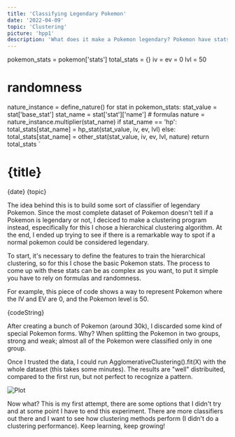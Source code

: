 ```yaml
---
title: 'Classifying Legendary Pokemon'
date: '2022-04-09'
topic: 'Clustering'
picture: 'hpp1'
description: 'What does it make a Pokemon legendary? Pokemon have stats that can used to determined if a Pokemon is strong enough to be considered Legendary.'
---
```



  pokemon_stats = pokemon['stats']
  total_stats = {}
  iv = ev = 0
  lvl = 50
  # randomness
  nature_instance = define_nature()
  for stat in pokemon_stats:
      stat_value = stat['base_stat']
      stat_name = stat['stat']['name']
      # formulas
      nature = nature_instance.multiplier(stat_name)
      if stat_name == 'hp':
        total_stats[stat_name] = hp_stat(stat_value, iv, ev, lvl)
      else:
        total_stats[stat_name] = other_stat(stat_value, iv, ev, lvl, nature)
  return total_stats
`

<div className="wrapper">

# {title}

<span className="badge">{date}</span>
<span className="topic">{topic}</span>

The idea behind this is to build some sort of classifier of legendary Pokemon. Since the most complete dataset of Pokemon doesn't tell if a Pokemon is legendary or not, I deciced to make a clustering program instead, especifically for this I chose a hierarchical clustering algorithm. At the end, I ended up trying to see if there is a remarkable way to spot if a normal pokemon could be considered legendary.

To start, it's necessary to define the features to train the hierarchical clustering, so for this I chose the basic Pokemon stats. The process to come up with these stats can be as complex as you want, to put it simple you have to rely on formulas and randomness.

For example, this piece of code shows a way to represent Pokemon where the IV and EV are 0, and the Pokemon level is 50.

<SyntaxHighlighter language="python" style={tomorrow}>
  {codeString}
</SyntaxHighlighter>

After creating a bunch of Pokemon (around 30k), I discarded some kind of special Pokemon forms. Why? When splitting the Pokemon in two groups, strong and weak; almost all of the Pokemon were classified only in one group.

Once I trusted the data, I could run AgglomerativeClustering().fit(X) with the whole dataset (this takes some minutes). The results are "well" distribuited, compared to the first run, but not perfect to recognize a pattern.

![Plot](/images/hpp2.png)

Now what? This is my first attempt, there are some options that I didn't try and at some point I have to end this experiment. There are more classifiers out there and I want to see how clustering methods perform (I didn't do a clustering performance). Keep learning, keep growing!

</div>
